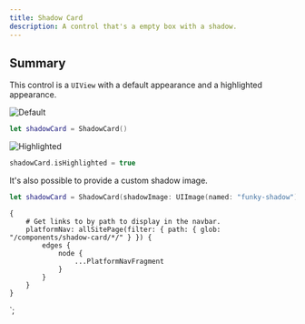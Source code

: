 ```yaml
---
title: Shadow Card
description: A control that's a empty box with a shadow.
---
```



<ComponentHeader data={props.data} />

## Summary

This control is a `UIView` with a default appearance and a highlighted appearance.

![Default](/img/ios/shadowcard_default.png)

```swift
let shadowCard = ShadowCard()
```

![Highlighted](/img/ios/shadowcard_highlighted.png)

```swift
shadowCard.isHighlighted = true
```

It's also possible to provide a custom shadow image.

```swift
let shadowCard = ShadowCard(shadowImage: UIImage(named: "funky-shadow"))
```

    {
        # Get links to by path to display in the navbar.
        platformNav: allSitePage(filter: { path: { glob: "/components/shadow-card/*/" } }) {
            edges {
                node {
                    ...PlatformNavFragment
                }
            }
        }
    }
`;
